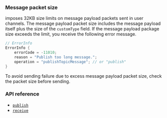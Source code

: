 <PlatformWrapper platform="android">

### Message packet size

<Vg k="MESS_SDK" /> imposes 32KB size limits on message payload packets sent in user channels. The message payload packet size includes the message payload itself plus the size of the `customType` field. If the message payload package size exceeds the limit, you receive the following error message.

```java
// ErrorInfo
ErrorInfo {
    errorCode = -11010;
    reason = "Publish too long message.";
    operation = "publishTopicMessage"; // or "publish"
}
```

To avoid sending failure due to excess message payload packet size, check the packet size before sending.

### API reference

- [`publish`](../reference/api#messagepublishpropsag_platform)
- [`receive`](../reference/api#receive)

</PlatformWrapper>
